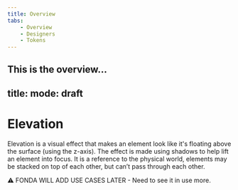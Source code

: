 ```yaml
---
title: Overview
tabs:
    - Overview
    - Designers
    - Tokens
---
```


This is the overview…
---
title: 
mode: draft
---

# Elevation

Elevation is a visual effect that makes an element look like it's floating above the surface (using the z-axis). 
The effect is made using shadows to help lift an element into focus. 
It is a reference to the physical world, elements may be stacked on top of each other, but can’t pass through each other.

:warning: FONDA WILL ADD USE CASES LATER - Need to see it in use more. 
